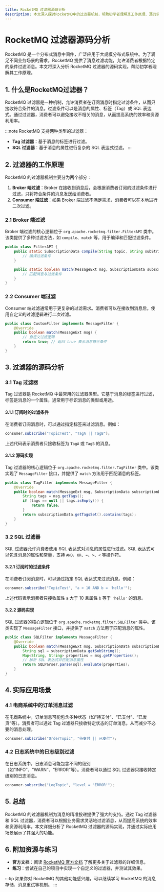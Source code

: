 ```yaml
---
title: RocketMQ 过滤器源码分析
description: 本文深入探讨RocketMQ中的过滤器机制，帮助初学者理解其工作原理、源码实现以及实际应用场景。
---
```


# RocketMQ 过滤器源码分析

RocketMQ 是一个分布式消息中间件，广泛应用于大规模分布式系统中。为了满足不同业务场景的需求，RocketMQ 提供了消息过滤功能，允许消费者根据特定的条件过滤消息。本文将深入分析 RocketMQ 过滤器的源码实现，帮助初学者理解其工作原理。

## 1. 什么是RocketMQ过滤器？

RocketMQ 过滤器是一种机制，允许消费者在订阅消息时指定过滤条件，从而只接收符合条件的消息。过滤条件可以是消息的属性、标签（Tag）或 SQL 表达式。通过过滤器，消费者可以避免接收不相关的消息，从而提高系统的效率和资源利用率。

:::note
RocketMQ 支持两种类型的过滤器：
- **Tag 过滤器**：基于消息的标签进行过滤。
- **SQL 过滤器**：基于消息的属性进行复杂的 SQL 表达式过滤。
:::

## 2. 过滤器的工作原理

RocketMQ 的过滤器机制主要分为两个部分：
1. **Broker 端过滤**：Broker 在接收到消息后，会根据消费者订阅的过滤条件进行过滤，只将符合条件的消息发送给消费者。
2. **Consumer 端过滤**：如果 Broker 端过滤不满足需求，消费者可以在本地进行二次过滤。

### 2.1 Broker 端过滤

Broker 端过滤的核心逻辑位于 `org.apache.rocketmq.filter.FilterAPI` 类中。该类提供了多种过滤方法，如 `compile`、`match` 等，用于编译和匹配过滤条件。

```java
public class FilterAPI {
    public static SubscriptionData compile(String topic, String subString, String type) {
        // 编译过滤条件
    }

    public static boolean match(MessageExt msg, SubscriptionData subscriptionData) {
        // 匹配消息与过滤条件
    }
}
```

### 2.2 Consumer 端过滤

Consumer 端过滤通常用于更复杂的过滤需求。消费者可以在接收到消息后，使用自定义的过滤逻辑进行二次过滤。

```java
public class CustomFilter implements MessageFilter {
    @Override
    public boolean match(MessageExt msg) {
        // 自定义过滤逻辑
        return true; // 返回 true 表示消息符合条件
    }
}
```

## 3. 过滤器的源码分析

### 3.1 Tag 过滤器

Tag 过滤器是 RocketMQ 中最常用的过滤器类型。它基于消息的标签进行过滤，标签是消息的一个属性，通常用于标识消息的类型或用途。

#### 3.1.1 订阅时的过滤条件

在消费者订阅消息时，可以通过指定标签来过滤消息。例如：

```java
consumer.subscribe("TopicTest", "TagA || TagB");
```

上述代码表示消费者只接收标签为 `TagA` 或 `TagB` 的消息。

#### 3.1.2 源码实现

Tag 过滤器的核心逻辑位于 `org.apache.rocketmq.filter.TagFilter` 类中。该类实现了 `MessageFilter` 接口，并提供了 `match` 方法用于匹配消息的标签。

```java
public class TagFilter implements MessageFilter {
    @Override
    public boolean match(MessageExt msg, SubscriptionData subscriptionData) {
        String tags = msg.getTags();
        if (tags == null || tags.isEmpty()) {
            return false;
        }
        return subscriptionData.getTagsSet().contains(tags);
    }
}
```

### 3.2 SQL 过滤器

SQL 过滤器允许消费者使用 SQL 表达式对消息的属性进行过滤。SQL 表达式可以包含消息的属性和常量，支持 `AND`、`OR`、`=`、`>`、`<` 等操作符。

#### 3.2.1 订阅时的过滤条件

在消费者订阅消息时，可以通过指定 SQL 表达式来过滤消息。例如：

```java
consumer.subscribe("TopicTest", "a > 10 AND b = 'hello'");
```

上述代码表示消费者只接收属性 `a` 大于 10 且属性 `b` 等于 `'hello'` 的消息。

#### 3.2.2 源码实现

SQL 过滤器的核心逻辑位于 `org.apache.rocketmq.filter.SQLFilter` 类中。该类实现了 `MessageFilter` 接口，并提供了 `match` 方法用于匹配消息的属性。

```java
public class SQLFilter implements MessageFilter {
    @Override
    public boolean match(MessageExt msg, SubscriptionData subscriptionData) {
        String sql = subscriptionData.getSubString();
        Map<String, String> properties = msg.getProperties();
        // 解析 SQL 表达式并匹配消息属性
        return SQLParser.parse(sql).evaluate(properties);
    }
}
```

## 4. 实际应用场景

### 4.1 电商系统中的订单消息过滤

在电商系统中，订单消息可能包含多种状态（如“待支付”、“已支付”、“已发货”等）。消费者可以通过 Tag 过滤器只接收特定状态的订单消息，从而减少不必要的消息处理。

```java
consumer.subscribe("OrderTopic", "待支付 || 已支付");
```

### 4.2 日志系统中的日志级别过滤

在日志系统中，日志消息可能包含不同的级别（如“INFO”、“WARN”、“ERROR”等）。消费者可以通过 SQL 过滤器只接收特定级别的日志消息。

```java
consumer.subscribe("LogTopic", "level = 'ERROR'");
```

## 5. 总结

RocketMQ 的过滤器机制为消息的精准投递提供了强大的支持。通过 Tag 过滤器和 SQL 过滤器，消费者可以根据业务需求灵活地过滤消息，从而提高系统的效率和资源利用率。本文详细分析了 RocketMQ 过滤器的源码实现，并通过实际应用场景展示了其强大的功能。

## 6. 附加资源与练习

- **官方文档**：阅读 [RocketMQ 官方文档](https://rocketmq.apache.org/docs/) 了解更多关于过滤器的详细信息。
- **练习**：尝试在自己的项目中实现一个自定义的过滤器，并测试其效果。

:::tip
如果你对 RocketMQ 的其他功能感兴趣，可以继续学习 RocketMQ 的消息存储、消息重试等机制。
:::